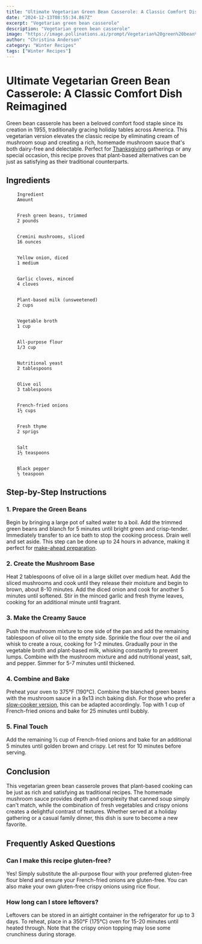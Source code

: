 ```yaml
---
title: "Ultimate Vegetarian Green Bean Casserole: A Classic Comfort Dish Reimagined"
date: "2024-12-13T08:55:34.867Z"
excerpt: "Vegetarian green bean casserole"
description: "Vegetarian green bean casserole"
image: "https://image.pollinations.ai/prompt/Vegetarian%20green%20bean%20casserole%2C%20realistic%20photo%2C%20high%20quality%2C%204k?width=1024&height=1024&nologo=true"
author: "Christina Anderson"
category: "Winter Recipes"
tags: ["Winter Recipes"]
---
```


# Ultimate Vegetarian Green Bean Casserole: A Classic Comfort Dish Reimagined


Green bean casserole has been a beloved comfort food staple since its creation in 1955, traditionally gracing holiday tables across America. This vegetarian version elevates the classic recipe by eliminating cream of mushroom soup and creating a rich, homemade mushroom sauce that's both dairy-free and delectable. Perfect for [Thanksgiving](https://healtystack.com/thanksgiving-green-bean-casserole/) gatherings or any special occasion, this recipe proves that plant-based alternatives can be just as satisfying as their traditional counterparts.



## Ingredients



    
        Ingredient
        Amount
    
    
        Fresh green beans, trimmed
        2 pounds
    
    
        Cremini mushrooms, sliced
        16 ounces
    
    
        Yellow onion, diced
        1 medium
    
    
        Garlic cloves, minced
        4 cloves
    
    
        Plant-based milk (unsweetened)
        2 cups
    
    
        Vegetable broth
        1 cup
    
    
        All-purpose flour
        1/3 cup
    
    
        Nutritional yeast
        2 tablespoons
    
    
        Olive oil
        3 tablespoons
    
    
        French-fried onions
        1½ cups
    
    
        Fresh thyme
        2 sprigs
    
    
        Salt
        1½ teaspoons
    
    
        Black pepper
        ½ teaspoon
    




## Step-by-Step Instructions


### 1. Prepare the Green Beans

Begin by bringing a large pot of salted water to a boil. Add the trimmed green beans and blanch for 5 minutes until bright green and crisp-tender. Immediately transfer to an ice bath to stop the cooking process. Drain well and set aside. This step can be done up to 24 hours in advance, making it perfect for [make-ahead preparation](https://healtystack.com/make-ahead-green-bean-casserole/).



### 2. Create the Mushroom Base

Heat 2 tablespoons of olive oil in a large skillet over medium heat. Add the sliced mushrooms and cook until they release their moisture and begin to brown, about 8-10 minutes. Add the diced onion and cook for another 5 minutes until softened. Stir in the minced garlic and fresh thyme leaves, cooking for an additional minute until fragrant.



### 3. Make the Creamy Sauce

Push the mushroom mixture to one side of the pan and add the remaining tablespoon of olive oil to the empty side. Sprinkle the flour over the oil and whisk to create a roux, cooking for 1-2 minutes. Gradually pour in the vegetable broth and plant-based milk, whisking constantly to prevent lumps. Combine with the mushroom mixture and add nutritional yeast, salt, and pepper. Simmer for 5-7 minutes until thickened.



### 4. Combine and Bake

Preheat your oven to 375°F (190°C). Combine the blanched green beans with the mushroom sauce in a 9x13 inch baking dish. For those who prefer a [slow-cooker version](https://healtystack.com/slow-cooker-green-bean-casserole/), this can be adapted accordingly. Top with 1 cup of French-fried onions and bake for 25 minutes until bubbly.



### 5. Final Touch

Add the remaining ½ cup of French-fried onions and bake for an additional 5 minutes until golden brown and crispy. Let rest for 10 minutes before serving.



## Conclusion

This vegetarian green bean casserole proves that plant-based cooking can be just as rich and satisfying as traditional recipes. The homemade mushroom sauce provides depth and complexity that canned soup simply can't match, while the combination of fresh vegetables and crispy onions creates a delightful contrast of textures. Whether served at a holiday gathering or a casual family dinner, this dish is sure to become a new favorite.



## Frequently Asked Questions


### Can I make this recipe gluten-free?

Yes! Simply substitute the all-purpose flour with your preferred gluten-free flour blend and ensure your French-fried onions are gluten-free. You can also make your own gluten-free crispy onions using rice flour.



### How long can I store leftovers?

Leftovers can be stored in an airtight container in the refrigerator for up to 3 days. To reheat, place in a 350°F (175°C) oven for 15-20 minutes until heated through. Note that the crispy onion topping may lose some crunchiness during storage.

